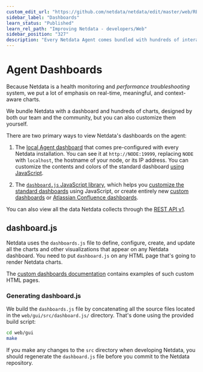 ```yaml
---
custom_edit_url: "https://github.com/netdata/netdata/edit/master/web/README.md"
sidebar_label: "Dashboards"
learn_status: "Published"
learn_rel_path: "Improving Netdata - developers/Web"
sidebar_position: "327"
description: "Every Netdata Agent comes bundled with hundreds of interactive, customizable charts designed by monitoring and troubleshooting experts."
---
```

# Agent Dashboards

Because Netdata is a health monitoring and _performance troubleshooting_ system,
we put a lot of emphasis on real-time, meaningful, and context-aware charts.

We bundle Netdata with a dashboard and hundreds of charts, designed by both our
team and the community, but you can also customize them yourself.

There are two primary ways to view Netdata's dashboards on the agent:

1.  The [local Agent dashboard](/docs/nightly/visualizations/agent-dashboard) that comes pre-configured with every Netdata installation. You can
    see it at `http://NODE:19999`, replacing `NODE` with `localhost`, the hostname of your node, or its IP address. You
    can customize the contents and colors of the standard dashboard [using
    JavaScript](/docs/nightly/visualizations/agent-dashboard#customizing-the-local-dashboard).

2.  The [`dashboard.js` JavaScript library](#dashboardjs), which helps you
   [customize the standard dashboards](/docs/nightly/visualizations/agent-dashboard#customizing-the-local-dashboard)
   using JavaScript, or create entirely new [custom dashboards](/docs/nightly/visualizations/agent-dashboard/custom-dashboards) or
   [Atlassian Confluence dashboards](/docs/nightly/exporting-data/atlassian-confluence-dashboards).

You can also view all the data Netdata collects through the [REST API v1](/docs/nightly/improving-netdata---developers/agent-api#netdata-rest-api).

## dashboard.js

Netdata uses the `dashboards.js` file to define, configure, create, and update
all the charts and other visualizations that appear on any Netdata dashboard.
You need to put `dashboard.js` on any HTML page that's going to render Netdata
charts.

The [custom dashboards documentation](/docs/nightly/visualizations/agent-dashboard/custom-dashboards) contains examples of such
custom HTML pages.

### Generating dashboard.js

We build the `dashboards.js` file by concatenating all the source files located
in the `web/gui/src/dashboard.js/` directory. That's done using the provided
build script:

```sh
cd web/gui
make
```

If you make any changes to the `src` directory when developing Netdata, you
should regenerate the `dashboard.js` file before you commit to the Netdata
repository.

